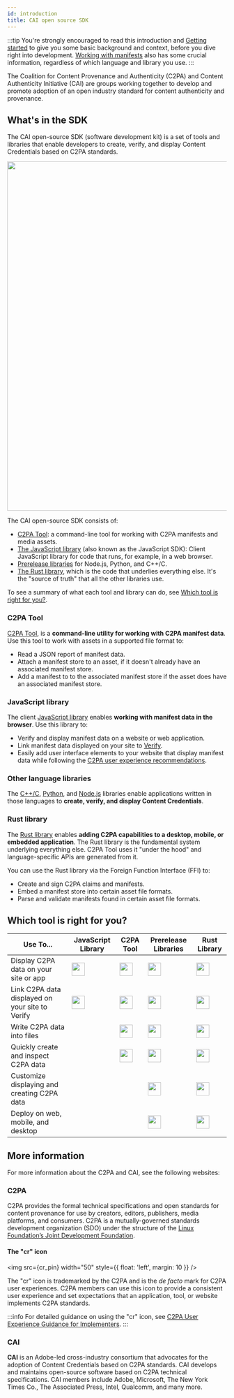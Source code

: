 ```yaml
---
id: introduction
title: CAI open source SDK
---
```



:::tip
You're strongly encouraged to read this introduction and [Getting started](getting-started.mdx) to give you some basic background and context, before you dive right into development. [Working with manifests](manifest/understanding.md) also has some crucial information, regardless of which language and library you use.
:::

The Coalition for Content Provenance and Authenticity (C2PA) and Content Authenticity Initiative (CAI) are groups working together to develop and promote adoption of an open industry standard for content authenticity and provenance.

## What's in the SDK

The CAI open-source SDK (software development kit) is a set of tools and libraries that enable developers to create, verify, and display Content Credentials based on C2PA standards.

<img src={cai_open_source_red} width="800" />

The CAI open-source SDK consists of:

- [C2PA Tool](#c2pa-tool): a command-line tool for working with C2PA manifests and media assets.
- [The JavaScript library](#javascript-library) (also known as the JavaScript SDK): Client JavaScript library for code that runs, for example, in a web browser.
- [Prerelease libraries](#prerelease-libraries) for Node.js, Python, and C++/C.
- [The Rust library](#rust-library), which is the code that underlies everything else. It's the "source of truth" that all the other libraries use.

To see a summary of what each tool and library can do, see [Which tool is right for you?](#which-tool-is-right-for-you).

### C2PA Tool

[C2PA Tool](c2patool/readme.md), is a **command-line utility for working with C2PA manifest data**. Use this tool to work with assets in a supported file format to:

- Read a JSON report of manifest data.
- Attach a manifest store to an asset, if it doesn't already have an associated manifest store.
- Add a manifest to to the associated manifest store if the asset does have an associated manifest store.

### JavaScript library

The client [JavaScript library](js-sdk/js-landing.md) enables **working with manifest data in the browser**. Use this library to:

- Verify and display manifest data on a website or web application.
- Link manifest data displayed on your site to [Verify](https://verify.contentauthenticity.org/).
- Easily add user interface elements to your website that display manifest data while following the [C2PA user experience recommendations](https://c2pa.org/specifications/specifications/1.0/ux/UX_Recommendations.html).

### Other language libraries

The [C++/C](c2pa-c/readme.md), [Python](c2pa-python/readme.md), and [Node.js](c2pa-node/readme.md) libraries enable applications written in those languages to **create, verify, and display Content Credentials**.

### Rust library

The [Rust library](rust-sdk/readme.md) enables **adding C2PA capabilities to a desktop, mobile, or embedded application**. The Rust library is the fundamental system underlying everything else. C2PA Tool uses it "under the hood" and language-specific APIs are generated from it.

You can use the Rust library via the Foreign Function Interface (FFI) to:

- Create and sign C2PA claims and manifests.
- Embed a manifest store into certain asset file formats.
- Parse and validate manifests found in certain asset file formats.

## Which tool is right for you?


<table>
  <thead>
    <tr>
      <th style={{ textAlign: 'left' }}>Use To...</th>
      <th style={{ textAlign: 'left' }}>JavaScript Library </th>
      <th style={{ textAlign: 'left' }}>C2PA Tool</th>
      <th style={{ textAlign: 'left' }}>Prerelease Libraries </th>
      <th style={{ textAlign: 'left' }}>Rust Library</th>
    </tr>
  </thead>
  <tbody>
    <tr>
      <td style={{ textAlign: 'left' }}>
        Display C2PA data on your site or app
      </td>
      <td style={{ textAlign: 'center' }}>
        <img src={green_check} width="30" />
      </td>
      <td style={{ textAlign: 'center' }}>
        <img src={green_check} width="30" />
      </td>
      <td style={{ textAlign: 'center' }}>
        <img src={green_check} width="30" />
      </td>
      <td style={{ textAlign: 'center' }}>
        <img src={green_check} width="30" />
      </td>
    </tr>
    <tr>
      <td style={{ textAlign: 'left' }}>
        Link C2PA data displayed on your site to Verify
      </td>
      <td style={{ textAlign: 'center' }}>
        <img src={green_check} width="30" />
      </td>
      <td style={{ textAlign: 'center' }}>
        <img src={green_check} width="30" />
      </td>
      <td style={{ textAlign: 'center' }}>
        <img src={green_check} width="30" />
      </td>
      <td style={{ textAlign: 'center' }}>
        <img src={green_check} width="30" />
      </td>
    </tr>
    <tr>
      <td style={{ textAlign: 'left' }}>Write C2PA data into files</td>
      <td style={{ textAlign: 'center' }}></td>
      <td style={{ textAlign: 'center' }}>
        <img src={green_check} width="30" />
      </td>
      <td style={{ textAlign: 'center' }}>
        <img src={green_check} width="30" />
      </td>
      <td style={{ textAlign: 'center' }}>
        <img src={green_check} width="30" />
      </td>
    </tr>
    <tr>
      <td style={{ textAlign: 'left' }}>
        Quickly create and inspect C2PA data
      </td>
      <td style={{ textAlign: 'center' }}></td>
      <td style={{ textAlign: 'center' }}>
        <img src={green_check} width="30" />
      </td>
      <td style={{ textAlign: 'center' }}>
        <img src={green_check} width="30" />
      </td>
      <td style={{ textAlign: 'center' }}>
        <img src={green_check} width="30" />
      </td>
    </tr>
    <tr>
      <td style={{ textAlign: 'left' }}>
        Customize displaying and creating C2PA data
      </td>
      <td style={{ textAlign: 'center' }}></td>
      <td style={{ textAlign: 'center' }}></td>
      <td style={{ textAlign: 'center' }}>
        <img src={green_check} width="30" />
      </td>
      <td style={{ textAlign: 'center' }}>
        <img src={green_check} width="30" />
      </td>
    </tr>
    <tr>
      <td style={{ textAlign: 'left' }}>Deploy on web, mobile, and desktop</td>
      <td style={{ textAlign: 'center' }}></td>
      <td style={{ textAlign: 'center' }}></td>
      <td style={{ textAlign: 'center' }}>
        <img src={green_check} width="30" />
      </td>
      <td style={{ textAlign: 'center' }}>
        <img src={green_check} width="30" />
      </td>
    </tr>
  </tbody>
</table>

## More information

For more information about the C2PA and CAI, see the following websites:


<MoreInfoTable name="more-info" />

### C2PA

C2PA provides the formal technical specifications and open standards for content provenance for use by creators, editors, publishers, media platforms, and consumers. C2PA is a mutually-governed standards development organization (SDO) under the structure of the [Linux Foundation’s Joint Development Foundation](https://jointdevelopment.org/).

#### The "cr" icon

<img src={cr_pin} width="50" style={{ float: 'left', margin: 10 }} />

The "cr" icon is trademarked by the C2PA and is the _de facto_ mark for C2PA user experiences. C2PA members can use this icon to provide a consistent user experience and set expectations that an application, tool, or website implements C2PA standards.

:::info
For detailed guidance on using the "cr" icon, see [C2PA User Experience Guidance for Implementers](https://c2pa.org/specifications/specifications/2.0/ux/UX_Recommendations.html#_l1_indicator_of_c2pa_data).
:::

### CAI

**CAI** is an Adobe-led cross-industry consortium that advocates for the adoption of Content Credentials based on C2PA standards. CAI develops and maintains open-source software based on C2PA technical specifications.
CAI members include Adobe, Microsoft, The New York Times Co., The Associated Press, Intel, Qualcomm, and many more.
